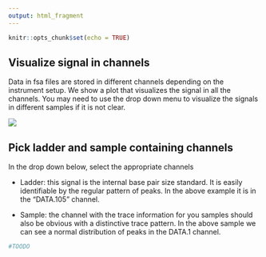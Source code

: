 ```yaml
---
output: html_fragment
---
```


```r
knitr::opts_chunk$set(echo = TRUE)
```

## Visualize signal in channels

Data in fsa files are stored in different channels depending on the instrument setup. We show a plot that visualizes the signal in all the channels. You may need to use the drop down menu to visualize the signals in different samples if it is not clear.

![](fsa_channels_figs/pointing_out_channels.svg)

## Pick ladder and sample containing channels

In the drop down below, select the appropriate channels

-   Ladder: this signal is the internal base pair size standard. It is easily identifiable by the regular pattern of peaks. In the above example it is in the "DATA.105" channel.

-   Sample: the channel with the trace information for you samples should also be obvious with a distinctive trace pattern. In the above sample we can see a normal distribution of peaks in the DATA.1 channel.

```r
#TOODO


```
